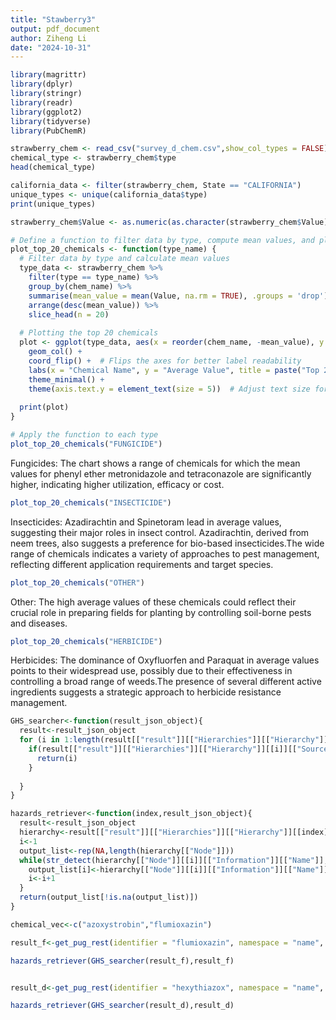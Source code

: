 ```yaml
---
title: "Stawberry3"
output: pdf_document
author: Ziheng Li
date: "2024-10-31"
---
```


```r

library(magrittr)
library(dplyr)
library(stringr)
library(readr)
library(ggplot2)
library(tidyverse)
library(PubChemR)

```

```r
strawberry_chem <- read_csv("survey_d_chem.csv",show_col_types = FALSE)
chemical_type <- strawberry_chem$type
head(chemical_type)
```
```r

california_data <- filter(strawberry_chem, State == "CALIFORNIA")
unique_types <- unique(california_data$type)
print(unique_types)

```

```r
strawberry_chem$Value <- as.numeric(as.character(strawberry_chem$Value))

# Define a function to filter data by type, compute mean values, and plot top 20 chemicals
plot_top_20_chemicals <- function(type_name) {
  # Filter data by type and calculate mean values
  type_data <- strawberry_chem %>%
    filter(type == type_name) %>%
    group_by(chem_name) %>%
    summarise(mean_value = mean(Value, na.rm = TRUE), .groups = 'drop') %>%
    arrange(desc(mean_value)) %>%
    slice_head(n = 20)
  
  # Plotting the top 20 chemicals
  plot <- ggplot(type_data, aes(x = reorder(chem_name, -mean_value), y = mean_value, fill = chem_name)) +
    geom_col() +
    coord_flip() +  # Flips the axes for better label readability
    labs(x = "Chemical Name", y = "Average Value", title = paste("Top 20 Average Values in", type_name)) +
    theme_minimal() +
    theme(axis.text.y = element_text(size = 5))  # Adjust text size for readability
  
  print(plot)
}

# Apply the function to each type
plot_top_20_chemicals("FUNGICIDE")
```
Fungicides: The chart shows a range of chemicals for which the mean values for phenyl ether metronidazole and tetraconazole are significantly higher, indicating higher utilization, efficacy or cost.

```r
plot_top_20_chemicals("INSECTICIDE")
```
Insecticides: Azadirachtin and Spinetoram lead in average values, suggesting their major roles in insect control. Azadirachtin, derived from neem trees, also suggests a preference for bio-based insecticides.The wide range of chemicals indicates a variety of approaches to pest management, reflecting different application requirements and target species.
```r
plot_top_20_chemicals("OTHER")
```

Other: The high average values of these chemicals could reflect their crucial role in preparing fields for planting by controlling soil-borne pests and diseases.
```r
plot_top_20_chemicals("HERBICIDE")
```
Herbicides: The dominance of Oxyfluorfen and Paraquat in average values points to their widespread use, possibly due to their effectiveness in controlling a broad range of weeds.The presence of several different active ingredients suggests a strategic approach to herbicide resistance management.

```r
GHS_searcher<-function(result_json_object){
  result<-result_json_object
  for (i in 1:length(result[["result"]][["Hierarchies"]][["Hierarchy"]])){
    if(result[["result"]][["Hierarchies"]][["Hierarchy"]][[i]][["SourceName"]]=="GHS Classification (UNECE)"){
      return(i)
    }
          
  }
}
```

```r
hazards_retriever<-function(index,result_json_object){
  result<-result_json_object
  hierarchy<-result[["result"]][["Hierarchies"]][["Hierarchy"]][[index]]
  i<-1
  output_list<-rep(NA,length(hierarchy[["Node"]]))
  while(str_detect(hierarchy[["Node"]][[i]][["Information"]][["Name"]],"H") & i<length(hierarchy[["Node"]])){
    output_list[i]<-hierarchy[["Node"]][[i]][["Information"]][["Name"]]
    i<-i+1
  }
  return(output_list[!is.na(output_list)])
}
```

```r
chemical_vec<-c("azoxystrobin","flumioxazin")

result_f<-get_pug_rest(identifier = "flumioxazin", namespace = "name", domain = "compound",operation="classification", output = "JSON")

hazards_retriever(GHS_searcher(result_f),result_f)


result_d<-get_pug_rest(identifier = "hexythiazox", namespace = "name", domain = "compound",operation="classification", output = "JSON")

hazards_retriever(GHS_searcher(result_d),result_d)
```
